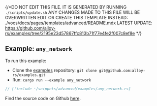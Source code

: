 {/*DO NOT EDIT THIS FILE. IT IS GENERATED BY RUNNING `./scripts/update.sh`
ANY CHANGES MADE TO THIS FILE WILL BE OVERWRITTEN
EDIT OR CREATE THIS TEMPLATE INSTEAD: ./vocs/docs/pages/templates/advanced/README.mdx
LATEST UPDATE: https://github.com/alloy-rs/examples/tree/2195e23d57867ffc813b71f77e4fe2f007c8ef8e
*/}

## Example: `any_network`

To run this example:

- Clone the [examples](https://github.com/alloy-rs/examples) repository: `git clone git@github.com:alloy-rs/examples.git`
- Run: `cargo run --example any_network`

```rust
// [!include ~/snippets/advanced/examples/any_network.rs]
```

Find the source code on Github [here](https://github.com/alloy-rs/examples/tree/2195e23d57867ffc813b71f77e4fe2f007c8ef8e/examples/advanced/examples/any_network.rs).
